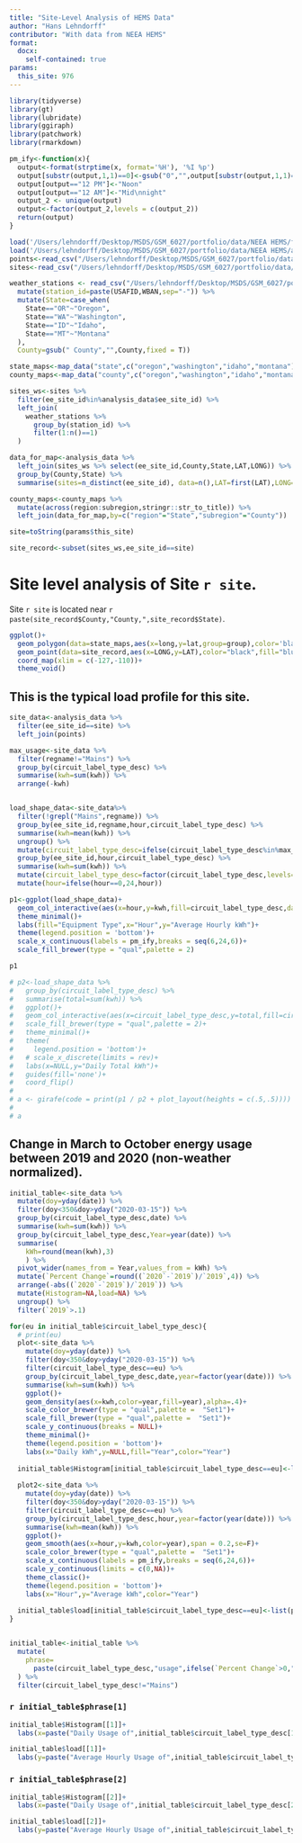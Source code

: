 ```yaml
---
title: "Site-Level Analysis of HEMS Data"
author: "Hans Lehndorff"
contributor: "With data from NEEA HEMS"
format:
  docx: 
    self-contained: true
params:
  this_site: 976
---
```


```r
library(tidyverse) 
library(gt)
library(lubridate)
library(ggiraph)
library(patchwork)
library(rmarkdown)

pm_ify<-function(x){
  output<-format(strptime(x, format='%H'), '%I %p')
  output[substr(output,1,1)==0]<-gsub("0","",output[substr(output,1,1)==0])
  output[output=="12 PM"]<-"Noon"
  output[output=="12 AM"]<-"Mid\nnight"
  output_2 <- unique(output)
  output<-factor(output_2,levels = c(output_2))
  return(output)
}

load('/Users/lehndorff/Desktop/MSDS/GSM_6027/portfolio/data/NEEA HEMS/final_dataset.rdata')
load('/Users/lehndorff/Desktop/MSDS/GSM_6027/portfolio/data/NEEA HEMS/analysis_data.rdata')
points<-read_csv("/Users/lehndorff/Desktop/MSDS/GSM_6027/portfolio/data/NEEA HEMS/points.csv")
sites<-read_csv("/Users/lehndorff/Desktop/MSDS/GSM_6027/portfolio/data/NEEA HEMS/sites.csv")

weather_stations <- read_csv("/Users/lehndorff/Desktop/MSDS/GSM_6027/portfolio/data/NEEA HEMS/weather_stations_geocodio.csv",name_repair = 'universal') %>% 
  mutate(station_id=paste(USAFID,WBAN,sep="-")) %>% 
  mutate(State=case_when(
    State=="OR"~"Oregon",
    State=="WA"~"Washington",
    State=="ID"~"Idaho",
    State=="MT"~"Montana"
  ),
  County=gsub(" County","",County,fixed = T))

state_maps<-map_data("state",c("oregon","washington","idaho","montana"))
county_maps<-map_data("county",c("oregon","washington","idaho","montana"))

sites_ws<-sites %>% 
  filter(ee_site_id%in%analysis_data$ee_site_id) %>% 
  left_join(
    weather_stations %>% 
      group_by(station_id) %>% 
      filter(1:n()==1)
  ) 

data_for_map<-analysis_data %>% 
  left_join(sites_ws %>% select(ee_site_id,County,State,LAT,LONG)) %>% 
  group_by(County,State) %>% 
  summarise(sites=n_distinct(ee_site_id), data=n(),LAT=first(LAT),LONG=first(LONG))

county_maps<-county_maps %>% 
  mutate(across(region:subregion,stringr::str_to_title)) %>% 
  left_join(data_for_map,by=c("region"="State","subregion"="County"))

site=toString(params$this_site)

site_record<-subset(sites_ws,ee_site_id==site)

```

# Site level analysis of Site `r site`.

Site `r site` is located near `r paste(site_record$County,"County,",site_record$State)`.

```r

ggplot()+
  geom_polygon(data=state_maps,aes(x=long,y=lat,group=group),color='black',fill=NA)+
  geom_point(data=site_record,aes(x=LONG,y=LAT),color="black",fill="blue",shape=24,size=5)+
  coord_map(xlim = c(-127,-110))+
  theme_void()

```

## This is the typical load profile for this site.

```r
site_data<-analysis_data %>% 
  filter(ee_site_id==site) %>% 
  left_join(points) 

max_usage<-site_data %>% 
  filter(regname!="Mains") %>% 
  group_by(circuit_label_type_desc) %>% 
  summarise(kwh=sum(kwh)) %>% 
  arrange(-kwh)


load_shape_data<-site_data%>%
  filter(!grepl("Mains",regname)) %>% 
  group_by(ee_site_id,regname,hour,circuit_label_type_desc) %>% 
  summarise(kwh=mean(kwh)) %>% 
  ungroup() %>% 
  mutate(circuit_label_type_desc=ifelse(circuit_label_type_desc%in%max_usage$circuit_label_type_desc[1:5],circuit_label_type_desc,"Other")) %>% 
  group_by(ee_site_id,hour,circuit_label_type_desc) %>% 
  summarise(kwh=sum(kwh)) %>% 
  mutate(circuit_label_type_desc=factor(circuit_label_type_desc,levels=unique(rev(c(max_usage$circuit_label_type_desc[1:5],"Other"))))) %>% 
  mutate(hour=ifelse(hour==0,24,hour))

p1<-ggplot(load_shape_data)+
  geom_col_interactive(aes(x=hour,y=kwh,fill=circuit_label_type_desc,data_id=circuit_label_type_desc))+
  theme_minimal()+
  labs(fill="Equipment Type",x="Hour",y="Average Hourly kWh")+
  theme(legend.position = 'bottom')+
  scale_x_continuous(labels = pm_ify,breaks = seq(6,24,6))+
  scale_fill_brewer(type = "qual",palette = 2)

p1

# p2<-load_shape_data %>% 
#   group_by(circuit_label_type_desc) %>% 
#   summarise(total=sum(kwh)) %>% 
#   ggplot()+
#   geom_col_interactive(aes(x=circuit_label_type_desc,y=total,fill=circuit_label_type_desc,data_id=circuit_label_type_desc))+
#   scale_fill_brewer(type = "qual",palette = 2)+
#   theme_minimal()+
#   theme(
#     legend.position = 'bottom')+
#   # scale_x_discrete(limits = rev)+
#   labs(x=NULL,y="Daily Total kWh")+
#   guides(fill='none')+
#   coord_flip()
# 
# a <- girafe(code = print(p1 / p2 + plot_layout(heights = c(.5,.5))))
# 
# a

```

## Change in March to October energy usage between 2019 and 2020 (non-weather normalized).

```r

initial_table<-site_data %>% 
  mutate(doy=yday(date)) %>% 
  filter(doy<350&doy>yday("2020-03-15")) %>% 
  group_by(circuit_label_type_desc,date) %>% 
  summarise(kwh=sum(kwh)) %>% 
  group_by(circuit_label_type_desc,Year=year(date)) %>% 
  summarise(
    kWh=round(mean(kwh),3)
    ) %>% 
  pivot_wider(names_from = Year,values_from = kWh) %>% 
  mutate(`Percent Change`=round((`2020`-`2019`)/`2019`,4)) %>% 
  arrange(-abs((`2020`-`2019`)/`2019`)) %>% 
  mutate(Histogram=NA,load=NA) %>% 
  ungroup() %>% 
  filter(`2019`>.1)

for(eu in initial_table$circuit_label_type_desc){
  # print(eu)
  plot<-site_data %>% 
    mutate(doy=yday(date)) %>% 
    filter(doy<350&doy>yday("2020-03-15")) %>% 
    filter(circuit_label_type_desc==eu) %>% 
    group_by(circuit_label_type_desc,date,year=factor(year(date))) %>% 
    summarise(kwh=sum(kwh)) %>% 
    ggplot()+
    geom_density(aes(x=kwh,color=year,fill=year),alpha=.4)+
    scale_color_brewer(type = "qual",palette =  "Set1")+
    scale_fill_brewer(type = "qual",palette =  "Set1")+
    scale_y_continuous(breaks = NULL)+
    theme_minimal()+
    theme(legend.position = 'bottom')+
    labs(x="Daily kWh",y=NULL,fill="Year",color="Year")
  
  initial_table$Histogram[initial_table$circuit_label_type_desc==eu]<-list(plot)
  
  plot2<-site_data %>% 
    mutate(doy=yday(date)) %>% 
    filter(doy<350&doy>yday("2020-03-15")) %>% 
    filter(circuit_label_type_desc==eu) %>% 
    group_by(circuit_label_type_desc,hour,year=factor(year(date))) %>% 
    summarise(kwh=mean(kwh)) %>% 
    ggplot()+
    geom_smooth(aes(x=hour,y=kwh,color=year),span = 0.2,se=F)+
    scale_color_brewer(type = "qual",palette =  "Set1")+
    scale_x_continuous(labels = pm_ify,breaks = seq(6,24,6))+
    scale_y_continuous(limits = c(0,NA))+
    theme_classic()+
    theme(legend.position = 'bottom')+
    labs(x="Hour",y="Average kWh",color="Year")
  
  initial_table$load[initial_table$circuit_label_type_desc==eu]<-list(plot2)
}


initial_table<-initial_table %>% 
  mutate(
    phrase=
      paste(circuit_label_type_desc,"usage",ifelse(`Percent Change`>0,"increased","decreased"),"by",scales::percent(abs(`Percent Change`)))
  ) %>% 
  filter(circuit_label_type_desc!="Mains")

```

### `r initial_table$phrase[1]`

```r
initial_table$Histogram[[1]]+
  labs(x=paste("Daily Usage of",initial_table$circuit_label_type_desc[1],"(kWh)"))
```

```r
initial_table$load[[1]]+
  labs(y=paste("Average Hourly Usage of",initial_table$circuit_label_type_desc[1],"(kWh)"))
```

### `r initial_table$phrase[2]`

```r
initial_table$Histogram[[2]]+
  labs(x=paste("Daily Usage of",initial_table$circuit_label_type_desc[2],"(kWh)"))
```

```r
initial_table$load[[2]]+
  labs(y=paste("Average Hourly Usage of",initial_table$circuit_label_type_desc[2],"(kWh)"))
```
